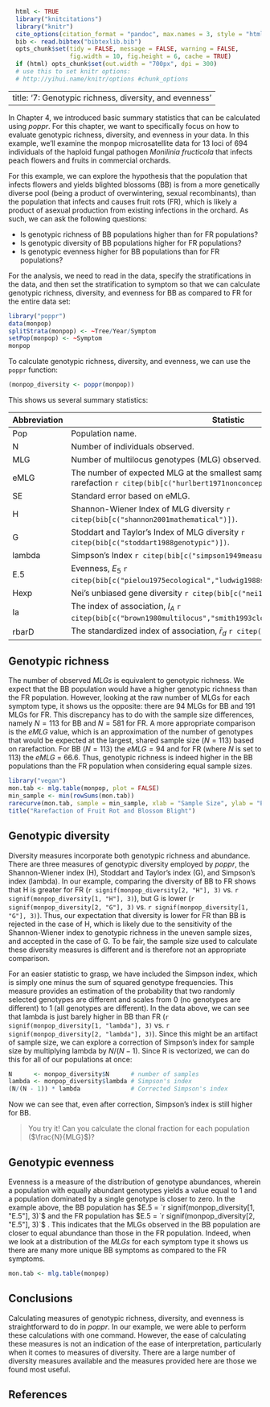```r
  html <- TRUE
  library("knitcitations")
  library("knitr")
  cite_options(citation_format = "pandoc", max.names = 3, style = "html", hyperlink = "to.doc")
  bib <- read.bibtex("bibtexlib.bib")
  opts_chunk$set(tidy = FALSE, message = FALSE, warning = FALSE, 
                 fig.width = 10, fig.height = 6, cache = TRUE)
  if (html) opts_chunk$set(out.width = "700px", dpi = 300)
  # use this to set knitr options: 
  # http://yihui.name/knitr/options #chunk_options
```

---
title: '7: Genotypic richness, diversity, and evenness'
---

In Chapter 4, we introduced basic summary statistics that can be calculated using *poppr*.  For this chapter, we want to specifically focus on how to evaluate genotypic richness, diversity, and evenness in your data.  In this example, we'll examine the monpop microsatellite data for 13 loci of 694 individuals of the haploid fungal pathogen *Monilinia fructicola* that infects peach flowers and fruits in commercial orchards. 

For this example, we can explore the hypothesis that the population that infects flowers and yields blighted blossoms (BB) is from a more genetically diverse pool (being a product of overwintering, sexual recombinants), than the population that infects and causes fruit rots (FR), which is likely a product of asexual production from existing infections in the orchard. As such, we can ask the following questions:

* Is genotypic richness of BB populations higher than for FR populations?
* Is genotypic diversity of BB populations higher for FR populations?
* Is genotypic evenness higher for BB populations than for FR populations?

For the analysis, we need to read in the data, specify the stratifications in the data, and then set the stratification to symptom so that we can calculate genotypic richness, diversity, and evenness for BB as compared to FR for the entire data set:

```r
library("poppr")
data(monpop)
splitStrata(monpop) <- ~Tree/Year/Symptom
setPop(monpop) <- ~Symptom
monpop
```

To calculate genotypic richness, diversity, and evenness, we can use the `poppr` function:

```r
(monpop_diversity <- poppr(monpop))
```

This shows us several summary statistics:

Abbreviation | Statistic
----|---- 
Pop |  Population name.
N |  Number of individuals observed.
MLG | Number of multilocus genotypes (MLG) observed.
eMLG | The number of expected MLG at the smallest sample size ≥ 10 based on rarefaction `r citep(bib[c("hurlbert1971nonconcept")])`.
SE | Standard error based on eMLG.
H | Shannon-Wiener Index of MLG diversity `r citep(bib[c("shannon2001mathematical")])`.
G | Stoddart and Taylor’s Index of MLG diversity  `r citep(bib[c("stoddart1988genotypic")])`.
lambda | Simpson's Index `r citep(bib[c("simpson1949measurement")])`.
E.5 | Evenness, $E_5$ `r citep(bib[c("pielou1975ecological","ludwig1988statistical","grunwald2003")])`.
Hexp | Nei's unbiased gene diversity `r citep(bib[c("nei1978estimation")])`.
Ia | The index of association, $I_A$ `r citep(bib[c("brown1980multilocus","smith1993clonal")])`.
rbarD | The standardized index of association, $\bar{r}_d$ `r citep(bib[c("agapow2001indices")])`.


Genotypic richness
-----

The number of observed $MLGs$ is equivalent to genotypic richness.  We expect that the BB population would have a higher genotypic richness than the FR population.  However, looking at the raw number of MLGs for each symptom type, it shows us the opposite:  there are 94 MLGs for BB and 191 MLGs for FR.  This discrepancy has to do with the sample size differences, namely $N = 113$ for BB and $N = 581$ for FR.  A more appropriate comparison is the $eMLG$ value, which is an approximation of the number of genotypes that would be expected at the largest, shared sample size ($N = 113$) based on rarefaction.  For BB ($N = 113$) the $eMLG = 94$ and for FR (where $N$ is set to 113) the $eMLG$ = 66.6. Thus, genotypic richness is indeed higher in the BB populations than the FR population when considering equal sample sizes.

```r
library("vegan")
mon.tab <- mlg.table(monpop, plot = FALSE)
min_sample <- min(rowSums(mon.tab))
rarecurve(mon.tab, sample = min_sample, xlab = "Sample Size", ylab = "Expected MLGs")
title("Rarefaction of Fruit Rot and Blossom Blight")

```


Genotypic diversity
-----

Diversity measures incorporate both genotypic richness and abundance.  There are three measures of genotypic diversity employed by *poppr*, the Shannon-Wiener index (H), Stoddart and Taylor's index (G), and Simpson's index (lambda).  In our example, comparing the diversity of BB to FR shows that H is greater for FR (`r signif(monpop_diversity[2, "H"], 3)` vs. `r signif(monpop_diversity[1, "H"], 3)`), but G is lower (`r signif(monpop_diversity[2, "G"], 3)` vs. `r signif(monpop_diversity[1, "G"], 3)`).  Thus, our expectation that diversity is lower for FR than BB is rejected in the case of H, which is likely due to the sensitivity of the Shannon-Wiener index to genotypic richness in the uneven sample sizes, and accepted in the case of G.  To be fair, the sample size used to calculate these diversity measures is different and is therefore not an appropriate comparison.  

For an easier statistic to grasp, we have included the Simpson index, which is simply one minus the sum of squared genotype frequencies. This measure provides an estimation of the probability that two randomly selected genotypes are different and scales from 0 (no genotypes are different) to 1 (all genotypes are different). In the data above, we can see that lambda is just barely higher in BB than FR (`r signif(monpop_diversity[1, "lambda"], 3)` vs. `r signif(monpop_diversity[2, "lambda"], 3)`). Since this might be an artifact of sample size, we can explore a correction of Simpson's index for sample size by multiplying lambda by $N/(N - 1)$. Since R is vectorized, we can do this for all of our populations at once:

```r
N      <- monpop_diversity$N      # number of samples
lambda <- monpop_diversity$lambda # Simpson's index
(N/(N - 1)) * lambda              # Corrected Simpson's index
```

Now we can see that, even after correction, Simpson's index is still higher for BB. 

> You try it! Can you calculate the clonal fraction for each population ($\frac{N}{MLG}$)?

Genotypic evenness
-----

Evenness is a measure of the distribution of genotype abundances, wherein a population with equally abundant genotypes yields a value equal to 1 and a population dominated by a single genotype is closer to zero.  In the example above, the BB population has $E.5 = `r signif(monpop_diversity[1, "E.5"], 3)`$ and the FR population has $E.5 = `r signif(monpop_diversity[2, "E.5"], 3)`$ .  This indicates that the MLGs observed in the BB population are closer to equal abundance than those in the FR population.  Indeed, when we look at a distribution of the $MLGs$ for each symptom type it shows us there are many more unique BB symptoms as compared to the FR symptoms.

```r
mon.tab <- mlg.table(monpop)
```


Conclusions
-----

Calculating measures of genotypic richness, diversity, and evenness is straightforward to do in *poppr*.  In our example, we were able to perform these calculations with one command.  However, the ease of calculating these measures is not an indication of the ease of interpretation, particularly when it comes to measures of diversity.  There are a large number of diversity measures available and the measures provided here are those we found most useful.  

References
----------

<!--------->
